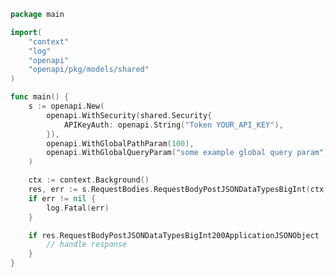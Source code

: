 ```go showLineNumbers copy filename="Request Body Post Json Data Types Big Int usage example"
package main

import(
	"context"
	"log"
	"openapi"
	"openapi/pkg/models/shared"
)

func main() {
    s := openapi.New(
        openapi.WithSecurity(shared.Security{
            APIKeyAuth: openapi.String("Token YOUR_API_KEY"),
        }),
        openapi.WithGlobalPathParam(100),
        openapi.WithGlobalQueryParam("some example global query param"),
    )

    ctx := context.Background()
    res, err := s.RequestBodies.RequestBodyPostJSONDataTypesBigInt(ctx, big.NewInt(411372))
    if err != nil {
        log.Fatal(err)
    }

    if res.RequestBodyPostJSONDataTypesBigInt200ApplicationJSONObject != nil {
        // handle response
    }
}
```
